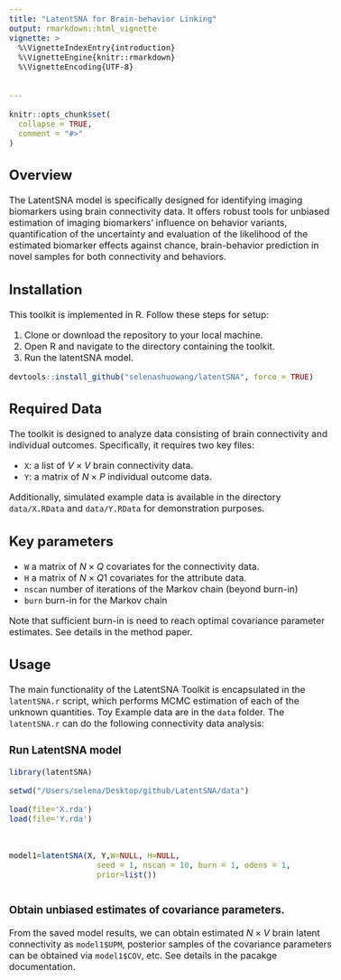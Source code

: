 ```yaml
---
title: "LatentSNA for Brain-behavior Linking"
output: rmarkdown::html_vignette
vignette: >
  %\VignetteIndexEntry{introduction}
  %\VignetteEngine{knitr::rmarkdown}
  %\VignetteEncoding{UTF-8}
  
  
---
```


<style type="text/css">
  body{
  font-size: 12pt;
}
</style>

```r
knitr::opts_chunk$set(
  collapse = TRUE,
  comment = "#>"
)
```
## Overview


The LatentSNA model is specifically designed for identifying imaging biomarkers using brain connectivity data. It offers robust tools for unbiased estimation of imaging biomarkers' influence on behavior variants, quantification of the uncertainty and evaluation of the likelihood of the estimated biomarker effects against chance, brain-behavior prediction in novel samples for both connectivity and behaviors.



## Installation

This toolkit is implemented in R. Follow these steps for setup:


1. Clone or download the repository to your local machine.
2. Open R and navigate to the directory containing the toolkit.
3. Run the latentSNA model.


```r
devtools::install_github("selenashuowang/latentSNA", force = TRUE)

```



## Required Data


The toolkit is designed to analyze data consisting of brain connectivity and individual outcomes. Specifically, it requires two key files:

* `X`: a list of $V \times V$ brain connectivity data.
* `Y`: a matrix of $N \times P$ individual outcome data.

Additionally, simulated example data is available in the directory `data/X.RData` and `data/Y.RData` for demonstration purposes.


## Key parameters

* `W` a matrix of $N \times Q$ covariates for the connectivity data.
* `H` a matrix of $N \times Q1$ covariates for the attribute data.
* `nscan` number of iterations of the Markov chain (beyond burn-in)
* `burn` burn-in for the Markov chain

Note that sufficient burn-in is need to reach optimal covariance parameter estimates. See details in the method paper. 

## Usage


The main functionality of the LatentSNA Toolkit is encapsulated in the `latentSNA.r` script, which performs MCMC estimation of each of the unknown quantities. Toy Example data are in the `data` folder. The `latentSNA.r` can do the following connectivity data analysis:

### Run LatentSNA model

```r
library(latentSNA)

setwd("/Users/selena/Desktop/github/LatentSNA/data")

load(file='X.rda')
load(file='Y.rda')



model1=latentSNA(X, Y,W=NULL, H=NULL,
                   seed = 1, nscan = 10, burn = 1, odens = 1,
                   prior=list())



```
### Obtain unbiased estimates of covariance parameters.

From the saved model results, we can obtain estimated $N \times V$ brain latent connectivity as `model1$UPM`, posterior samples of the covariance parameters can be obtained via `model1$COV`, etc. See details in the pacakge documentation. 
